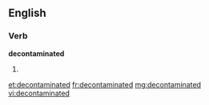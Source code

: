 ==English==

===Verb===
'''decontaminated'''

# {{past of|[[decontaminate]]}}

[[et:decontaminated]]
[[fr:decontaminated]]
[[mg:decontaminated]]
[[vi:decontaminated]]